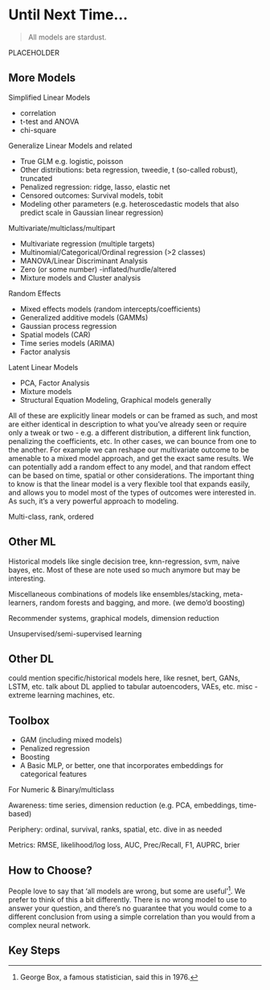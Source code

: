 # Until Next Time...

> All models are stardust.

PLACEHOLDER

## More Models


<!-- TODO: This is the list from the LM chapter, add other stuff that isn't covered and might be of interest (even if only historically) -->

Simplified Linear Models

- correlation
- t-test and ANOVA
- chi-square

Generalize Linear Models and related

- True GLM e.g. logistic, poisson
- Other distributions: beta regression, tweedie, t (so-called robust), truncated
- Penalized regression: ridge, lasso, elastic net
- Censored outcomes: Survival models, tobit
- Modeling other parameters (e.g. heteroscedastic models that also predict scale in Gaussian linear regression)

Multivariate/multiclass/multipart

- Multivariate regression (multiple targets)
- Multinomial/Categorical/Ordinal regression (>2 classes)
- MANOVA/Linear Discriminant Analysis
- Zero (or some number) -inflated/hurdle/altered
- Mixture models and Cluster analysis


Random Effects

- Mixed effects models (random intercepts/coefficients)
- Generalized additive models (GAMMs)
- Gaussian process regression
- Spatial models (CAR)
- Time series models (ARIMA)
- Factor analysis

Latent Linear Models

- PCA, Factor Analysis
- Mixture models
- Structural Equation Modeling, Graphical models generally

All of these are explicitly linear models or can be framed as such, and most are either identical in description to what you've already seen or require only a tweak or two - e.g. a different distribution, a different link function, penalizing the coefficients, etc. In other cases, we can bounce from one to the another. For example we can reshape our multivariate outcome to be amenable to a mixed model approach, and get the exact same results. We can potentially add a random effect to any model, and that random effect can be based on time, spatial or other considerations. The important thing to know is that the linear model is a very flexible tool that expands easily, and allows you to model most of the types of outcomes were interested in. As such, it's a very powerful approach to modeling.


Multi-class, rank, ordered

## Other ML

Historical models like single decision tree, knn-regression, svm, naive bayes, etc. Most of these are note used so much anymore but may be interesting. 

Miscellaneous combinations of models like ensembles/stacking, meta-learners, random forests and bagging, and more. (we demo'd boosting)

Recommender systems, graphical models, dimension reduction

Unsupervised/semi-supervised learning


## Other DL

could mention specific/historical models here, like resnet, bert, GANs, LSTM, etc.
talk about DL applied to tabular
autoencoders, VAEs, etc.
misc - extreme learning machines, etc.

## Toolbox

- GAM (including mixed models)
- Penalized regression
- Boosting
- A Basic MLP, or better, one that incorporates embeddings for categorical features



For Numeric & Binary/multiclass

Awareness: time series, dimension reduction (e.g. PCA, embeddings, time-based)

Periphery: ordinal, survival, ranks, spatial,  etc. dive in as needed

Metrics: RMSE, likelihood/log loss, AUC, Prec/Recall, F1, AUPRC, brier


## How to Choose?

People love to say that 'all models are wrong, but some are useful'[^box]. We prefer to think of this a bit differently. There is no wrong model to use to answer your question, and there's no guarantee that you would come to a different conclusion from using a simple correlation than you would from a complex neural network. 

[^box]: George Box, a famous statistician, said this in 1976.


## Key Steps


